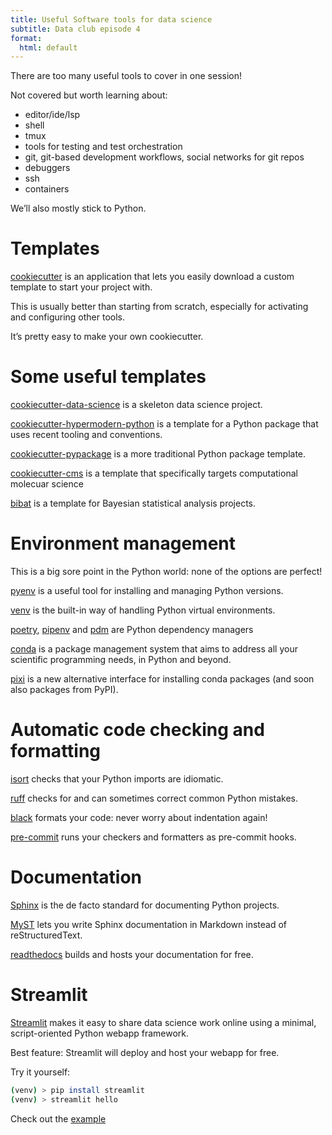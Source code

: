 ```yaml
---
title: Useful Software tools for data science
subtitle: Data club episode 4
format:
  html: default
---
```


There are too many useful tools to cover in one session!

Not covered but worth learning about:

- editor/ide/lsp 
- shell
- tmux
- tools for testing and test orchestration
- git, git-based development workflows, social networks for git repos
- debuggers
- ssh
- containers

We'll also mostly stick to Python.

# Templates

[cookiecutter](https://pypi.org/project/cookiecutter/) is an application that
lets you easily download a custom template to start your project with.

This is usually better than starting from scratch, especially for activating
and configuring other tools. 

It's pretty easy to make your own cookiecutter.

# Some useful templates

[cookiecutter-data-science](https://github.com/drivendata/cookiecutter-data-science)
is a skeleton data science project.

[cookiecutter-hypermodern-python](https://github.com/cjolowicz/cookiecutter-hypermodern-python)
is a template for a Python package that uses recent tooling and conventions. 

[cookiecutter-pypackage](https://github.com/audreyfeldroy/cookiecutter-pypackage)
is a more traditional Python package template.

[cookiecutter-cms](https://github.com/MolSSI/cookiecutter-cms) is a template
that specifically targets computational molecuar science

[bibat](https://bibat.readthedocs.io/en/latest/) is a template for Bayesian
statistical analysis projects.

# Environment management

This is a big sore point in the Python world: none of the options are perfect!

[pyenv](https://github.com/pyenv/pyenv) is a useful tool for installing and
managing Python versions.

[venv](https://docs.python.org/3/library/venv.html) is the built-in way of
handling Python virtual environments.

[poetry](https://python-poetry.org/),
[pipenv](https://pipenv.pypa.io/en/latest/) and
[pdm](https://pdm.fming.dev/latest/) are Python dependency managers

[conda](https://docs.conda.io/en/latest/) is a package management system that
aims to address all your scientific programming needs, in Python and beyond.

[pixi](https://prefix.dev/docs/pixi/overview) is a new alternative interface
for installing conda packages (and soon also packages from PyPI).

# Automatic code checking and formatting

[isort](https://pre-commit.com/) checks that your Python imports are idiomatic.

[ruff](https://beta.ruff.rs/docs/) checks for and can sometimes correct common
Python mistakes.

[black](https://github.com/psf/black) formats your code: never worry about
indentation again!

[pre-commit](https://pre-commit.com/) runs your checkers and formatters as
pre-commit hooks.

# Documentation

[Sphinx](https://www.sphinx-doc.org/en/master/) is the de facto standard for
documenting Python projects.

[MyST](https://myst-parser.readthedocs.io/en/v0.15.1/sphinx/intro.html) lets
you write Sphinx documentation in Markdown instead of reStructuredText.

[readthedocs](https://about.readthedocs.com/?ref=readthedocs.org) builds and
hosts your documentation for free.

# Streamlit

[Streamlit](https://streamlit.io/) makes it easy to share data science work
online using a minimal, script-oriented Python webapp framework.

Best feature: Streamlit will deploy and host your webapp for free.

Try it yourself:

```.sh
(venv) > pip install streamlit
(venv) > streamlit hello
```

Check out the [example](ADD LINK)

